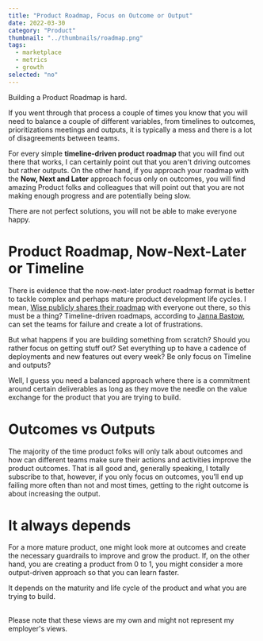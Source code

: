 ```yaml
---
title: "Product Roadmap, Focus on Outcome or Output"
date: 2022-03-30
category: "Product"
thumbnail: "../thumbnails/roadmap.png"
tags:
  - marketplace
  - metrics
  - growth
selected: "no"
---
```



Building a Product Roadmap is hard.

If you went through that process a couple of times you know that you will need to balance a couple of different variables, from timelines to outcomes, prioritizations meetings and outputs, it is typically a mess and there is a lot of disagreements between teams.

For every simple **timeline-driven product roadmap** that you will find out there that works, I can certainly point out that you aren't driving outcomes but rather outputs. On the other hand, if you approach your roadmap with the **Now, Next and Later** approach focus only on outcomes, you will find amazing Product folks and colleagues that will point out that you are not making enough progress and are potentially being slow.

There are not perfect solutions, you will not be able to make everyone happy.

# Product Roadmap, Now-Next-Later or Timeline

There is evidence that the now-next-later product roadmap format is better to tackle complex and perhaps mature product development life cycles. I mean, [Wise publicly shares their roadmap](https://wise.com/gb/blog/introducing-the-wise-product-roadmap) with everyone out there, so this must be a thing? Timeline-driven roadmaps, according to [Janna Bastow](https://www.prodpad.com/blog/the-one-where-janna-bastow-went-in-hard-on-twitter/), can set the teams for failure and create a lot of frustrations.

But what happens if you are building something from scratch? Should you rather focus on getting stuff out? Set everything up to have a cadence of deployments and new features out every week? Be only focus on Timeline and outputs?

Well, I guess you need a balanced approach where there is a commitment around certain deliverables as long as they move the needle on the value exchange for the product that you are trying to build.

# Outcomes vs Outputs

The majority of the time product folks will only talk about outcomes and how can different teams make sure their actions and activities improve the product outcomes. That is all good and, generally speaking, I totally subscribe to that, however, if you only focus on outcomes, you’ll end up failing more often than not and most times, getting to the right outcome is about increasing the output.

# It always depends

For a more mature product, one might look more at outcomes and create the necessary guardrails to improve and grow the product. If, on the other hand, you are creating a product from 0 to 1, you might consider a more output-driven approach so that you can learn faster.

It depends on the maturity and life cycle of the product and what you are trying to build.

<br />
<Message>
  Please note that these views are my own and might not represent my employer's
  views.
</Message>
